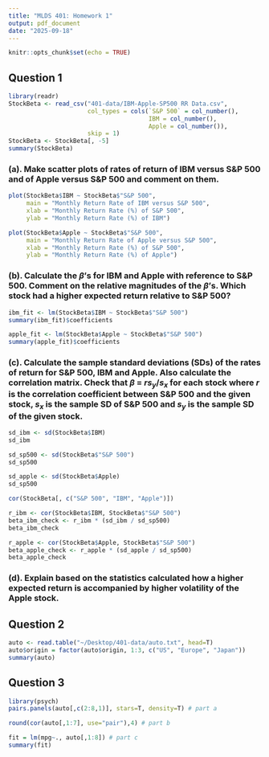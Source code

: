 ```yaml
---
title: "MLDS 401: Homework 1"
output: pdf_document
date: "2025-09-18"
---
```


```r
knitr::opts_chunk$set(echo = TRUE)
```

## Question 1

```r
library(readr)
StockBeta <- read_csv("401-data/IBM-Apple-SP500 RR Data.csv", 
                      col_types = cols(`S&P 500` = col_number(), 
                                       IBM = col_number(), 
                                       Apple = col_number()), 
                      skip = 1)
StockBeta <- StockBeta[, -5]
summary(StockBeta)
```


### (a). Make scatter plots of rates of return of IBM versus S&P 500 and of Apple versus S&P 500 and comment on them.

```r
plot(StockBeta$IBM ~ StockBeta$"S&P 500", 
     main = "Monthly Return Rate of IBM versus S&P 500",
     xlab = "Monthly Return Rate (%) of S&P 500",
     ylab = "Monthly Return Rate (%) of IBM")
```

```r
plot(StockBeta$Apple ~ StockBeta$"S&P 500", 
     main = "Monthly Return Rate of Apple versus S&P 500",
     xlab = "Monthly Return Rate (%) of S&P 500",
     ylab = "Monthly Return Rate (%) of Apple")
```

### (b). Calculate the $\beta$'s for IBM and Apple with reference to S&P 500. Comment on the relative magnitudes of the $\beta$'s. Which stock had a higher expected return relative to S&P 500?

```r
ibm_fit <- lm(StockBeta$IBM ~ StockBeta$"S&P 500")
summary(ibm_fit)$coefficients

apple_fit <- lm(StockBeta$Apple ~ StockBeta$"S&P 500")
summary(apple_fit)$coefficients
```

### (c). Calculate the sample standard deviations (SDs) of the rates of return for S&P 500, IBM and Apple. Also calculate the correlation matrix. Check that $\beta$ = $rs_y/s_x$ for each stock where $r$ is the correlation coefficient between S&P 500 and the given stock, $s_x$ is the sample SD of S&P 500 and $s_y$ is the sample SD of the given stock.

```r
sd_ibm <- sd(StockBeta$IBM)
sd_ibm

sd_sp500 <- sd(StockBeta$"S&P 500")
sd_sp500

sd_apple <- sd(StockBeta$Apple)
sd_sp500
```

```r
cor(StockBeta[, c("S&P 500", "IBM", "Apple")])
```

```r
r_ibm <- cor(StockBeta$IBM, StockBeta$"S&P 500")
beta_ibm_check <- r_ibm * (sd_ibm / sd_sp500)
beta_ibm_check

r_apple <- cor(StockBeta$Apple, StockBeta$"S&P 500")
beta_apple_check <- r_apple * (sd_apple / sd_sp500)
beta_apple_check
```

### (d). Explain based on the statistics calculated how a higher expected return is accompanied by higher volatility of the Apple stock.



## Question 2

```r
auto <- read.table("~/Desktop/401-data/auto.txt", head=T)
auto$origin = factor(auto$origin, 1:3, c("US", "Europe", "Japan"))
summary(auto)
```


## Question 3

```r
library(psych)
pairs.panels(auto[,c(2:8,1)], stars=T, density=T) # part a
```

```r
round(cor(auto[,1:7], use="pair"),4) # part b
```

```r
fit = lm(mpg~., auto[,1:8]) # part c
summary(fit)
```

